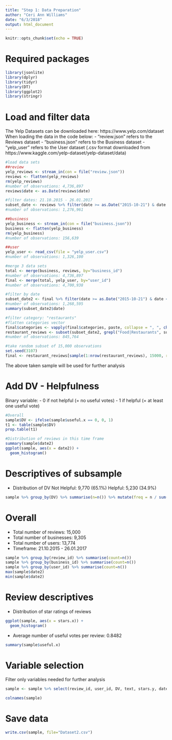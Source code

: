 ```yaml
---
title: "Step 1: Data Preparation"
author: "Ceri Ann Williams"
date: "6/3/2018"
output: html_document
---
```


```r
knitr::opts_chunk$set(echo = TRUE)
```

# Required packages
```r
library(jsonlite)
library(dplyr) 
library(tidyr)
library(DT)
library(ggplot2) 
library(stringr)
```

# Load and filter data
The Yelp Datasets can be downloaded here: https://www.yelp.com/dataset
When loading the data in the code below:
- "review.json" refers to the Reviews dataset
- "business.json" refers to the Business dataset
- "yelp_user" refers to the User dataset (.csv format downloaded from https://www.kaggle.com/yelp-dataset/yelp-dataset/data)

```r
#load data sets
##review
yelp_reviews <- stream_in(con = file("review.json"))
reviews <- flatten(yelp_reviews)
rm(yelp_reviews)
#number of observations: 4,736,897
reviews$date <- as.Date(reviews$date)

#filter dates: 21.10.2015 - 26.01.2017
subset_date <- reviews %>% filter(date >= as.Date("2015-10-21") & date <= as.Date("2017-01-26"))
#number of observations: 1,276,961

##business
yelp_business <- stream_in(con = file("business.json"))
business <- flatten(yelp_business)
rm(yelp_business)
#number of observations: 156,639

##user
yelp_user <- read_csv(file = "yelp_user.csv")
#number of observations: 1,326,100

#merge 3 data sets
total <- merge(business, reviews, by="business_id")
#number of observations: 4,736,897
final <- merge(total, yelp_user, by="user_id")
#number of observations: 4,700,938

#filter by date
subset_date2 <- final %>% filter(date >= as.Date("2015-10-21") & date <= as.Date("2017-01-26"))
#number of observations: 1,268,595
summary(subset_date2$date)

#filter category: "restaurants"
#flatten categories vector
final$categories <- vapply(final$categories, paste, collapse = ", ", character(1L))
restaurant_reviews <- subset(subset_date2, grepl("Food|Restaurants", subset_date2$categories))
#number of observations: 845,764

#take random subset of 15,000 observations
set.seed(3107)
final <- restaurant_reviews[sample(1:nrow(restaurant_reviews), 15000, replace=FALSE), ]
```

The above taken sample will be used for further analysis

# Add DV - Helpfulness
Binary variable:
- 0 if not helpful (= no useful votes) 
- 1 if helpful (= at least one useful vote)
```r
#Overall
sample$DV <- ifelse(sample$useful.x == 0, 0, 1)
t1 <- table(sample$DV)
prop.table(t1)

#Distribution of reviews in this time frame
summary(sample$date2)
ggplot(sample, aes(x = date2)) +
  geom_histogram()
```

# Descriptives of subsample
- Distribution of DV
  Not Helpful: 9,770 (65.1%)
  Helpful: 5,230 (34.9%)
```r
sample %>% group_by(DV) %>% summarise(n=n()) %>% mutate(freq = n / sum(n))
```

# Overall
- Total number of reviews: 15,000
- Total number of businesses: 9,305
- Total number of users: 13,774
- Timeframe: 21.10.2015 - 26.01.2017
```r
sample %>% group_by(review_id) %>% summarise(count=n())
sample %>% group_by(business_id) %>% summarise(count=n())
sample %>% group_by(user_id) %>% summarise(count=n())
max(sample$date2)
min(sample$date2)
```

# Review descriptives
-	Distribution of star ratings of reviews
```r
ggplot(sample, aes(x = stars.x)) +
  geom_histogram()
```

-	Average number of useful votes per review: 0.8482
```r
summary(sample$useful.x)
```

# Variable selection
Filter only variables needed for further analysis
```r
sample <- sample %>% select(review_id, user_id, DV, text, stars.y, date2, review_count.y, elite, fans, yelping_since, compliment_hot, compliment_more, compliment_profile, compliment_cute, compliment_list, compliment_note, compliment_photos, compliment_writer, compliment_funny, compliment_cool, compliment_plain)

colnames(sample)
```

# Save data
```r
write.csv(sample, file="Dataset2.csv")
```
